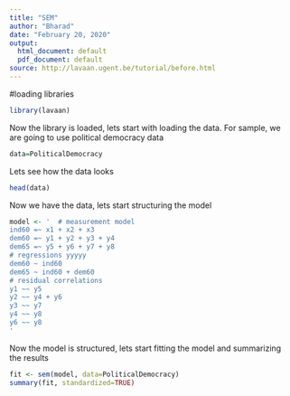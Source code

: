 ```yaml
---
title: "SEM"
author: "Bharad"
date: "February 20, 2020"
output:
  html_document: default
  pdf_document: default
source: http://lavaan.ugent.be/tutorial/before.html
---
```


#loading libraries
```r
library(lavaan)
```

Now the library is loaded, lets start with loading the data. For sample, we are going to use political democracy data
```r
data=PoliticalDemocracy
```

Lets see how the data looks
```r
head(data)
```

Now we have the data, lets start structuring the model
```r
model <- '  # measurement model
ind60 =~ x1 + x2 + x3
dem60 =~ y1 + y2 + y3 + y4
dem65 =~ y5 + y6 + y7 + y8
# regressions yyyyy
dem60 ~ ind60
dem65 ~ ind60 + dem60
# residual correlations
y1 ~~ y5
y2 ~~ y4 + y6
y3 ~~ y7
y4 ~~ y8
y6 ~~ y8
'
```

Now the model is structured, lets start fitting the model and summarizing the results
```r
fit <- sem(model, data=PoliticalDemocracy)
summary(fit, standardized=TRUE)
```



